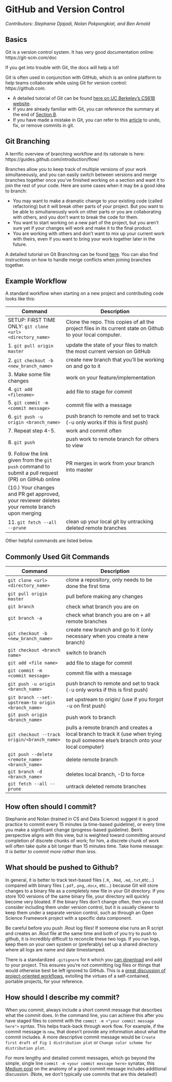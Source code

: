 # GitHub and Version Control {#github}


_Contributors: Stephanie Djajadi, Nolan Pokpongkiat, and Ben Arnold_

## Basics

Git is a version control system. It has very good documentation online: https://git-scm.com/doc

If you get into trouble with Git, the docs will help a lot!

Git is often used in conjunction with GitHub, which is an online platform to help teams collaborate while using Git for version control: https://github.com. 

- A detailed tutorial of Git can be found [here on UC Berkeley's CS61B website](https://sp19.datastructur.es/materials/guides/using-git#b-local-repositories-narrative-introduction).
- If you are already familiar with Git, you can reference the summary at the end of [Section B](https://sp19.datastructur.es/materials/guides/using-git#b-local-repositories-narrative-introduction).
- If you have made a mistake in Git, you can refer to this [article](https://sethrobertson.github.io/GitFixUm/fixup.html) to undo, fix, or remove commits in git.

## Git Branching

A terrific overview of branching workflow and its rationale is here: https://guides.github.com/introduction/flow/

Branches allow you to keep track of multiple versions of your work simultaneously, and you can easily switch between versions and merge branches together once you've finished working on a section and want it to join the rest of your code. Here are some cases when it may be a good idea to branch:

* You may want to make a dramatic change to your existing code (called refactoring) but it will break other parts of your project. But you want to be able to simultaneously work on other parts or you are collaborating with others, and you don’t want to break the code for them.
* You want to start working on a new part of the project, but you aren’t sure yet if your changes will work and make it to the final product.
* You are working with others and don’t want to mix up your current work with theirs, even if you want to bring your work together later in the future.

A detailed tutorial on Git Branching can be found [here](https://sp19.datastructur.es/materials/guides/using-git#e-git-branching-advanced-git-optional). You can also find instructions on how to handle merge conflicts when joining branches together.


## Example Workflow

A standard workflow when starting on a new project and contributing code looks like this:


| Command   | Description      |
| --------- | ---------------- |
| SETUP: FIRST TIME ONLY: `git clone <url> <directory_name>`                  | Clone the repo. This copies of all the project files in its current state on Github to your local computer. |
| 1. `git pull origin master`                            | update the state of your files to match the most current version on GitHub |
| 2. `git checkout -b <new_branch_name>`                 | create new branch that you'll be working on and go to it  |
| 3. Make some file changes | work on your feature/implementation | 
| 4. `git add <filename>`                               | add file to stage for commit |
| 5. `git commit -m <commit message>`                    | commit file with a message   |
| 6. `git push -u origin <branch_name>`                  | push branch to remote and set to track (-u only works if this is first push)   |
| 7. Repeat step 4-5. | work and commit often |
| 8. `git push` | push work to remote branch for others to view |
| 9. Follow the link given from the `git push` command to submit a pull request (PR) on GitHub online | PR merges in work from your branch into master |
| (10.) Your changes and PR get approved, your reviewer deletes your remote branch upon merging | |
| 11. `git fetch --all --prune`                           | clean up your local git by untracking deleted remote branches   |

Other helpful commands are listed below.

## Commonly Used Git Commands

| Command   | Description      |
| --------- | ---------------- |
| `git clone <url> <directory_name>`                  | clone a repository, only needs to be done the first time |
| `git pull origin master`                            | pull before making any changes |
| `git branch`                                        | check what branch you are on   |
| `git branch -a`                                        | check what branch you are on + all remote branches   |
| `git checkout -b <new_branch_name>`                 | create new branch and go to it (only necessary when you create a new branch)   |
| `git checkout <branch name>`                        | switch to branch   |
| `git add <file name>`                               | add file to stage for commit   |
| `git commit -m <commit message>`                    | commit file with a message   |
| `git push -u origin <branch_name>`                  | push branch to remote and set to track (-u only works if this is first push)   |
| `git branch --set-upstream-to origin <branch_name>` | set upstream to origin/<branch_name> (use if you forgot -u on first push)   |
| `git push origin <branch_name>`                     | push work to branch   |
| `git checkout --track origin/<branch_name>`         | pulls a remote branch and creates a local branch to track it (use when trying to pull someone else’s branch onto your local computer)   |
| `git push --delete <remote_name> <branch_name>`     | delete remote branch   |
| `git branch -d <branch_name>`                       | deletes local branch, -D to force   |
| `git fetch --all --prune`                           | untrack deleted remote branches   |

## How often should I commit? 
Stephanie and Nolan (trained in CS and Data Science) suggest it is good practice to commit every 15 minutes (a time-based guideline), or every time you make a significant change (progress-based guideline). Ben's perspective aligns with this view, but is weighted toward committing around completion of discrete chunks of work; for him, a discrete chunk of work will often take quite a bit longer than 15 minutes time. Take home message: _It is better to commit more rather than less._   


## What should be pushed to Github?

In general, it is better to track text-based files (`.R`, `.Rmd`, `.md`,`.txt`,etc...) compared with binary files (`.pdf`,`.png`,`.docx`, etc...) because Git will store changes to a binary file as a completely new file in your Git directory. If you store 100 versions of the same binary file, your directory will quickly become very bloated.  If the binary files don't change often, then you could consider including them under version control, but it is usually cleaner to keep them under a separate version control, such as through an Open Science Framework project with a specific data component. 

Be careful before you push .Rout log files! If someone else runs an R script and creates an .Rout file at the same time and both of you try to push to github, it is incredibly difficult to reconcile these two logs. If you run logs, keep them on your own system or (preferably) set up a shared directory where all logs are name and date timestamped. 

There is a standardized `.gitignore` for `R` which you [can download](https://github.com/github/gitignore/blob/master/R.gitignore) and add to your project. This ensures you're not committing log files or things that would otherwise best be left ignored to GitHub. This is a [great discussion of project-oriented workflows](https://www.tidyverse.org/articles/2017/12/workflow-vs-script/), extolling the virtues of a self-contained, portable projects, for your reference. 


## How should I describe my commit?

When you commit, always include a short commit message that describes what the commit does. In the command line, you can achieve this after you have staged files to commit with the `commit -m <"your commit message here">` syntax.  This helps track-back through work flow. For example, if the commit message is `new`, that doesn't provide any information about what the commit includes. A more descriptive commit message would be `Create first draft of Fig 1 distribution plot` or `Change color scheme for distribution plot`.

For more lengthy and detailed commit messages, which go beyond the simple, single line `commit -m <your commit message here>` synatax, this [Medium post](https://medium.com/@andrewhowdencom/anatomy-of-a-good-commit-message-acd9c4490437) on the anatomy of a good commit message includes additional discussion.  (Note, we don't typically use commits that are this detailed!)



